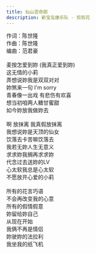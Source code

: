 ```yaml
---
title: 仙山苦命郎
description: 新宝岛康乐队 - 剪剪花
---
```


作词：陈世隆<br />作曲：陈世隆<br />编曲：范君豪<br /><br />麦按怎爱到妳 (我真正爱到妳)<br />这无情的小莉<br />弄想说妳我是双双对对<br />妳煞来一句 I'm sorry<br />青春像一出戏 有悲伤有欢喜<br />想当初咱两人糖甘蜜甜<br />如今妳放我做妳去<br /><br />啊 放抹离 我真假放抹离<br />我想说妳是天顶的仙女<br />饮落去卡苦嘛饮落去<br />我若无妳人生无意义<br />求求妳我搁再求求妳<br />代念过去送妳的LV<br />心太软我总是心太软<br />不愿放开心爱的小莉<br /><br />所有的花言巧语<br />不会再改变我的心意<br />所有的假情假意<br />妳留给妳自己<br />从现在开始<br />我俩不再是情侣<br />妳驶妳的法拉利<br />我坐我的纸飞机